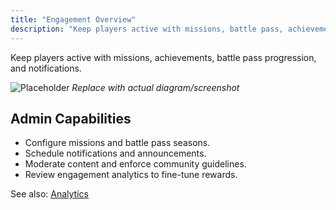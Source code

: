 ```yaml
---
title: "Engagement Overview"
description: "Keep players active with missions, battle pass, achievements, and notifications."
---
```


Keep players active with missions, achievements, battle pass progression, and notifications.

![Placeholder](/images/screenshots/engagement-overview.png)
*Replace with actual diagram/screenshot*


## Admin Capabilities
- Configure missions and battle pass seasons.
- Schedule notifications and announcements.
- Moderate content and enforce community guidelines.
- Review engagement analytics to fine-tune rewards.

See also: [Analytics](/analytics/performance)


